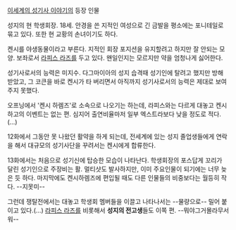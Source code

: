 [[이세계의 성기사 이야기]]의 등장 인물

성지의 현 학생회장. 18세. 안경을 쓴 지적인 여성으로 긴 금발을 평소에는 포니테일로 묶고 있다. 또한 현 교황의 손녀이기도 하다.

켄시를 야생동물이라고 부른다. 지적인 회장 포지션을 유지할려고 하지만 잘 안되는 모양. 보좌로서 [[라피스 라즈]]를 두고 있다. 왠일인지는 모르지만 약을 엄청나게 싫어한다. 

성기사로서의 능력은 미지수. 다그마이아의 성지 습격때 성기인에 탈려고 했지만 방해 받았고, 그 코큰을 바로 켄시가 타 버리면서 아직까지 성기사로서의 능력은 제대로 보여주지 못했다.

오프닝에서 '켄시 하렘즈'로 소속으로 나오기는 하는데, 라피스와는 다르게 대놓고 켄시하고의 이벤트는 없는 편. 심지어 출연비율마저 일부 엑스트라보다 낮을 정도로 적다.(…)

12화에서 그동안 못 나왔던 활약을 하게 되는데, 전세계에 있는 성지 졸업생들에게 연락을 해서 대규모의 성기사단을 꾸려서는 켄시에게 합류한다.

13화에서는 처음으로 성기신에 탑승한 모습이 나타난다. 학생회장의 포스답게 꼬리가 달린 성기인으로 주장비는 활. 멀티샷도 발사하지만, 이미 주요인물이 되기에는 너무 늦은 듯 하다. 마지막에도 켄시하렘즈에 편입될 때도 다른 인물들의 비중보다는 월등히 작다. --지못미-- 

그런데 쟁탈전에서는 대놓고 학생회 멤버들을 이끌고 나타나서는 --물량으로-- 밀어 붙이고 있다.(…) [[라피스 라즈]]를 비롯해서 '''성지의 전고생'''들도 이쪽 편. --뭐야그거몰라무서워--

